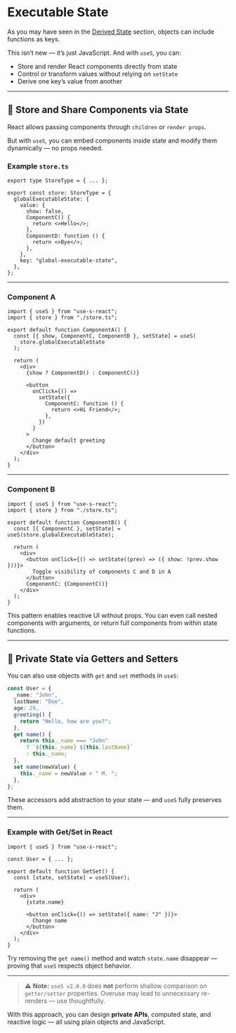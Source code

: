 # Executable State

As you may have seen in the [Derived State](/docs/derived-state) section, objects can include functions as keys.

This isn’t new — it’s just JavaScript. And with `useS`, you can:

- Store and render React components directly from state
- Control or transform values without relying on `setState`
- Derive one key’s value from another

---

## 🧱 Store and Share Components via State

React allows passing components through `children` or `render props`.

But with `useS`, you can embed components inside state and modify them dynamically — no props needed.

### Example `store.ts`

```tsx showLineNumbers filename="store.ts" copy /Component/
export type StoreType = { ... };

export const store: StoreType = {
  globalExecutableState: {
    value: {
      show: false,
      ComponentC() {
        return <>Hello</>;
      },
      ComponentD: function () {
        return <>Bye</>;
      },
    },
    key: "global-executable-state",
  },
};
```

---

### Component A

```tsx showLineNumbers filename="ComponentA.tsx" copy /Component/
import { useS } from "use-s-react";
import { store } from "./store.ts";

export default function ComponentA() {
  const [{ show, ComponentC, ComponentD }, setState] = useS(
    store.globalExecutableState
  );

  return (
    <div>
      {show ? ComponentD() : ComponentC()}

      <button
        onClick={() =>
          setState({
            ComponentC: function () {
              return <>Hi Friend</>;
            },
          })
        }
      >
        Change default greeting
      </button>
    </div>
  );
}
```

---

### Component B

```tsx showLineNumbers filename="ComponentB.tsx" copy /Component/
import { useS } from "use-s-react";
import { store } from "./store.ts";

export default function ComponentB() {
  const [{ ComponentC }, setState] = useS(store.globalExecutableState);

  return (
    <div>
      <button onClick={() => setState((prev) => ({ show: !prev.show }))}>
        Toggle visibility of components C and D in A
      </button>
      ComponentC: {ComponentC()}
    </div>
  );
}
```

This pattern enables reactive UI without props. You can even call nested components with arguments, or return full components from within state functions.

---

## 🔐 Private State via Getters and Setters

You can also use objects with `get` and `set` methods in `useS`:

```ts showLineNumbers copy {2,8-15}
const User = {
  _name: "John",
  lastName: "Doe",
  age: 29,
  greeting() {
    return "Hello, how are you?";
  },
  get name() {
    return this._name === "John"
      ? `${this._name} ${this.lastName}`
      : this._name;
  },
  set name(newValue) {
    this._name = newValue + " M. ";
  },
};
```

These accessors add abstraction to your state — and `useS` fully preserves them.

---

### Example with Get/Set in React

```tsx showLineNumbers filename="GetSet.tsx" copy {10, 13}
import { useS } from "use-s-react";

const User = { ... };

export default function GetSet() {
  const [state, setState] = useS(User);

  return (
    <div>
      {state.name}

      <button onClick={() => setState({ name: "J" })}>
        Change name
      </button>
    </div>
  );
}
```

Try removing the `get name()` method and watch `state.name` disappear — proving that `useS` respects object behavior.

---

> ⚠️ **Note:** `useS v2.0.0` does **not** perform shallow comparison on `getter/setter` properties.
> Overuse may lead to unnecessary re-renders — use thoughtfully.

With this approach, you can design **private APIs**, computed state, and reactive logic — all using plain objects and JavaScript.

